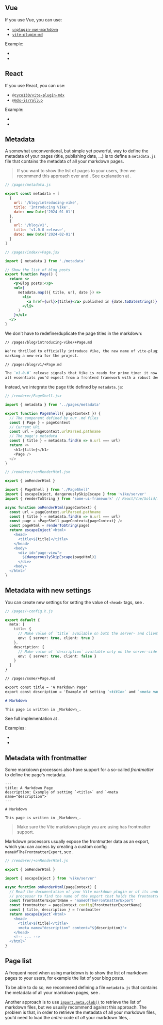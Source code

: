 

## Vue

If you use Vue, you can use:
 - [`unplugin-vue-markdown`](https://github.com/antfu/unplugin-vue-markdown)
 - [`vite-plugin-md`](https://github.com/antfu/vite-plugin-md)

Example:
 - <RepoLink path='/examples/vue-full/vite.config.ts' />
 - <RepoLink path='/examples/vue-full/pages/markdown/+Page.md' />


## React

If you use React, you can use:
 - [`@cyco130/vite-plugin-mdx`](https://github.com/cyco130/vite-plugin-mdx/)
 - [`@mdx-js/rollup`](https://mdxjs.com/packages/rollup/)

Example:
 - <RepoLink path='/examples/react-full/vite.config.ts' />
 - <RepoLink path='/examples/react-full/pages/markdown/+Page.mdx' />


## Metadata

A somewhat unconventional, but simple yet powerful, way to define the metadata of your pages (title, publishing date, ...) is to define a `metadata.js` file that contains the metadata of all your markdown pages.

> If you want to show the list of pages to your users, then we recommend this approach over <Link href="#metadata-with-frontmatter" /> and <Link href="#metadata-with-new-settings" doNotInferSectionTitle={true} />. See explanation at <Link href="#page-list" />.

```js
// /pages/metadata.js

export const metadata = [
  {
    url: '/blog/introducing-vike',
    title: 'Introducing Vike',
    date: new Date('2024-01-01')
  },
  {
    url: '/blog/v1',
    title: 'v1.0.0 release',
    date: new Date('2024-02-01')
  }
]
```

```jsx
// /pages/index/+Page.jsx

import { metadata } from './metadata'

// Show the list of blog posts
export function Page() {
  return <>
    <p>Blog posts:</p>
    <ul>{
      metadata.map(({ title, url, date }) =>
        <li>
          <a href={url}>{title}</a> published in {date.toDateString()}
        </li>
      )
    }</ul>
  </>
}
```

We don't have to redefine/duplicate the page titles in the markdown:

```md
// /pages/blog/introducing-vike/+Page.md

We're thrilled to officially introduce Vike, the new name of vite-plugin-ssr,
marking a new era for the project.
```

```md
// /pages/blog/v1/+Page.md

The `v1.0.0` release signals that Vike is ready for prime time: it now includes
all essentials you'd expect from a frontend framework with a robust design.
```

Instead, we integrate the page title defined by `metadata.js`:

```js
// /renderer/PageShell.jsx

import { metadata } from '../pages/metadata'

export function PageShell({ pageContext }) {
  // The component defined by our .md files
  const { Page } = pageContext
  // Current URL
  const url = pageContext.urlParsed.pathname
  // The page's metadata
  const { title } = metadata.find(m => m.url === url)
  return <>
    <h1>{title}</h1>
    <Page />
  </>
}
```

```js
// /renderer/+onRenderHtml.jsx

export { onRenderHtml }

import { PageShell } from './PageShell'
import { escapeInject, dangerouslySkipEscape } from 'vike/server'
import { renderToString } from 'some-ui-framework' // React/Vue/Solid/...

async function onRenderHtml(pageContext) {
  const url = pageContext.urlParsed.pathname
  const { title } = metadata.find(m => m.url === url)
  const page = <PageShell pageContext={pageContext} />
  const pageHtml = renderToString(page)
  return escapeInject`<html>
    <head>
      <title>${title}</title>
    </head>
    <body>
      <div id="page-view">
        ${dangerouslySkipEscape(pageHtml)}
      </div>
    <body>
  </html>`
}
```

## Metadata with new settings

You can create new settings for setting the value of `<head>` tags, see <Link href="/meta#example-title-and-description" doNotInferSectionTitle />.

```ts
// /pages/+config.h.js

export default {
  meta: {
    title: {
      // Make value of `title` available on both the server- and client-side
      env: { server: true, client: true }
    },
    description: {
      // Make value of `description` available only on the server-side
      env: { server: true, client: false }
    }
  }
}
```

~~~md
// /pages/some/+Page.md

export const title = 'A Markdown Page'
export const description = 'Example of setting `<title>` and `<meta name="description">`'

# Markdown

This page is written in _Markdown_.
~~~

See full implementation at <Link href="/meta#example-title-and-description" doNotInferSectionTitle />.

Examples:
 - <RepoLink path='/examples/react-full/pages/markdown/+Page.mdx' />
 - <RepoLink path='/examples/vue-full/pages/markdown/+Page.md' />


## Metadata with frontmatter

Some markdown processors also have support for a so-called *frontmatter* to define the page's metadata.

```
---
title: A Markdown Page
description: Example of setting `<title>` and `<meta name="description">`
---

# Markdown

This page is written in _Markdown_.
```

> Make sure the Vite markdown plugin you are using has frontmatter support.

Markdown processors usually expose the frontmatter data as an export,
which you can access by creating a custom config `nameOfTheFrontmatterExport`, see <Link href="/meta" />.

```js
// /renderer/+onRenderHtml.js

export { onRenderHtml }

import { escapeInject } from 'vike/server'

async function onRenderHtml(pageContext) {
  // Read the documentation of your Vite markdown plugin or of its underlying markdown
  // processor to find the name of the export that holds the frontmatter data.
  const frontmatterExportName = 'nameOfTheFrontmatterExport'
  const frontmatter = pageContext.config[frontmatterExportName]
  const { title, description } = frontmatter
  return escapeInject`<html>
    <head>
      <title>${title}</title>
      <meta name="description" content="${description}">
    </head>
    <!-- ... -->
  </html>`
}
```

## Page list

A frequent need when using markdown is to show the list of markdown pages to your users, for example the list of your blog posts.

To be able to do so, we recommend defining a file `metadata.js` that contains the metadata of all your markdown pages, see <Link href="#metadata" />.

Another approach is to use [`import.meta.glob()`](https://vitejs.dev/guide/features.html#glob-import) to retrieve the list of markdown files, but we usually recommend against this approach. The problem is that, in order to retrieve the metadata of all your markdown files, you'd need to load the *entire* code of *all* your markdown files, <ViteLazyTranspilingContradiction />.
